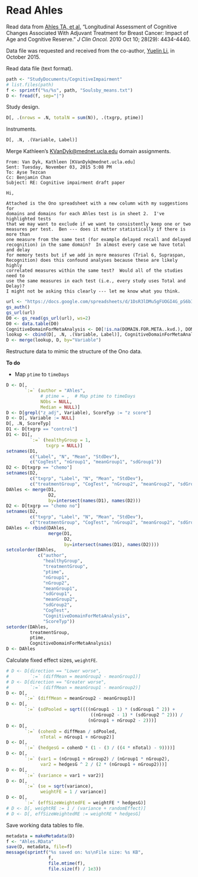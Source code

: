 # Read Ahles

Read data from 
[Ahles TA, et al.](http://www.ncbi.nlm.nih.gov/pmc/articles/PMC2988635/)
"Longitudinal Assessment of Cognitive Changes Associated With Adjuvant Treatment for Breast Cancer: Impact of Age and Cognitive Reserve."
*J Clin Oncol.* 
2010 Oct 10; 28(29): 4434-4440.

Data file was requested and received from the co-author, [Yuelin Li](https://www.mskcc.org/profile/yuelin-li), in October 2015.

Read data file (text format).

```r
path <- "StudyDocuments/CognitiveImpairment"
# list.files(path)
f <- sprintf("%s/%s", path, "Soulsby_means.txt")
D <- fread(f, sep="|")
```

Study design.

```r
D[, .(nrows = .N, totalN = sum(N)), .(txgrp, ptime)]
```

Instruments.

```r
D[, .N, .(Variable, Label)]
```

Merge Kathleen's <KVanDyk@mednet.ucla.edu> domain assignments.

```
From: Van Dyk, Kathleen [KVanDyk@mednet.ucla.edu]
Sent: Tuesday, November 03, 2015 5:08 PM
To: Ayse Tezcan
Cc: Benjamin Chan
Subject: RE: Cognitive impairment draft paper

Hi,
 
Attached is the Ono spreadsheet with a new column with my suggestions for
domains and domains for each Ahles test is in sheet 2.  I've highlighted tests
that we may want to exclude if we want to consistently keep one or two
measures per test.  Ben --- does it matter statistically if there is more than
one measure from the same test (for example delayed recall and delayed
recognition) in the same domain?  In almost every case we have total and delay
for memory tests but if we add in more measures (Trial 6, Supraspan,
Recognition) does this confound analyses because these are likely highly
correlated measures within the same test?  Would all of the studies need to
use the same measures in each test (i.e., every study uses Total and Delay)?
I might not be asking this clearly --- let me know what you think.
```

```r
url <- "https://docs.google.com/spreadsheets/d/1DsR3lDMu5gFUOGI4G_pS6bI_lBKzXz1i4_OLr2poyCc/edit?usp=sharing"
gs_auth()
gs_url(url)
D0 <- gs_read(gs_url(url), ws=2)
D0 <- data.table(D0)
CognitiveDomainForMetaAnalysis <- D0[!is.na(DOMAIN.FOR.META..kvd.), DOMAIN.FOR.META..kvd.]
lookup <- cbind(D[, .N, .(Variable, Label)], CognitiveDomainForMetaAnalysis)[, .(Variable, CognitiveDomainForMetaAnalysis)]
D <- merge(lookup, D, by="Variable")
```

Restructure data to mimic the structure of the Ono data.

**To do**

* Map `ptime` to `timeDays`

```r
D <- D[,
       `:=` (author = "Ahles",
             # ptime = ,  # Map ptime to timeDays
             NObs = NULL,
             Median = NULL)]
D <- D[grepl("z_adj", Variable), ScoreTyp := "z score"]
D <- D[, Variable := NULL]
D[, .N, ScoreTyp]
D1 <- D[txgrp == "control"]
D1 <- D1[,
         `:=` (healthyGroup = 1,
               txgrp = NULL)]
setnames(D1,
         c("Label", "N", "Mean", "StdDev"),
         c("CogTest", "nGroup1", "meanGroup1", "sdGroup1"))
D2 <- D[txgrp == "chemo"]
setnames(D2,
         c("txgrp", "Label", "N", "Mean", "StdDev"),
         c("treatmentGroup", "CogTest", "nGroup2", "meanGroup2", "sdGroup2"))
DAhles <- merge(D1,
                D2,
                by=intersect(names(D1), names(D2)))
D2 <- D[txgrp == "chemo no"]
setnames(D2,
         c("txgrp", "Label", "N", "Mean", "StdDev"),
         c("treatmentGroup", "CogTest", "nGroup2", "meanGroup2", "sdGroup2"))
DAhles <- rbind(DAhles,
                merge(D1,
                      D2,
                      by=intersect(names(D1), names(D2))))
setcolorder(DAhles,
            c("author",
              "healthyGroup",
              "treatmentGroup",
              "ptime",
              "nGroup1",
              "nGroup2",
              "meanGroup1",
              "sdGroup1",
              "meanGroup2",
              "sdGroup2",
              "CogTest",
              "CognitiveDomainForMetaAnalysis",
              "ScoreTyp"))
setorder(DAhles,
         treatmentGroup,
         ptime,
         CognitiveDomainForMetaAnalysis)
D <- DAhles
```

Calculate fixed effect sizes, `weightFE`.

```r
# D <- D[direction == "Lower worse",
#        `:=` (diffMean = meanGroup2 - meanGroup1)]
# D <- D[direction == "Greater worse",
#        `:=` (diffMean = meanGroup1 - meanGroup2)]
D <- D[,
       `:=` (diffMean = meanGroup2 - meanGroup1)]
D <- D[,
       `:=` (sdPooled = sqrt((((nGroup1 - 1) * (sdGroup1 ^ 2)) +
                                ((nGroup2 - 1) * (sdGroup2 ^ 2))) /
                               (nGroup1 + nGroup2 - 2)))]
D <- D[,
       `:=` (cohenD = diffMean / sdPooled,
             nTotal = nGroup1 + nGroup2)]
D <- D[,
       `:=` (hedgesG = cohenD * (1 - (3 / ((4 * nTotal) - 9))))]
D <- D[,
       `:=` (var1 = (nGroup1 + nGroup2) / (nGroup1 * nGroup2),
             var2 = hedgesG ^ 2 / (2 * (nGroup1 + nGroup2)))]
D <- D[,
       `:=` (variance = var1 + var2)]
D <- D[,
       `:=` (se = sqrt(variance),
             weightFE = 1 / variance)]
D <- D[,
       `:=` (effSizeWeightedFE = weightFE * hedgesG)]
# D <- D[, weightRE := 1 / (variance + randomEffect)]
# D <- D[, effSizeWeightedRE := weightRE * hedgesG]
```

Save working data tables to file.

```r
metadata = makeMetadata(D)
f <- "Ahles.RData"
save(D, metadata, file=f)
message(sprintf("%s saved on: %s\nFile size: %s KB", 
                f,
                file.mtime(f),
                file.size(f) / 1e3))
```
